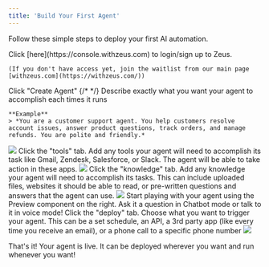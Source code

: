 ```yaml
---
title: 'Build Your First Agent'
---
```


Follow these simple steps to deploy your first AI automation. 

<Steps>
  <Step title="Login or Sign Up">
    Click [here](https://console.withzeus.com) to login/sign up to Zeus.


    (If you don't have access yet, join the waitlist from our main page [withzeus.com](https://withzeus.com/))
  </Step>
  <Step title="Create a New Agent">
    Click "Create Agent"
    {/* <Screenshot /> */}
  </Step>
  <Step title="Define what your agent does">
    Describe exactly what you want your agent to accomplish each times it runs

    **Example**
    > *You are a customer support agent. You help customers resolve account issues, answer product questions, track orders, and manage refunds. You are polite and friendly.*

<img src="/images/platform/build-prompt-2-header.png" />

  </Step>
  <Step title="Add some tools">
    Click the "tools" tab. Add any tools your agent will need to accomplish its task like Gmail, Zendesk, Salesforce, or Slack. The agent will be able to take action in these apps.

  <img src="/images/platform/old/Build-Tools.png" />

  </Step>
  <Step title="Add some knowledge">
    Click the "knowledge" tab. Add any knowledge your agent will need to accomplish its tasks. This can include uploaded files, websites it should be able to read, or pre-written questions and answers that the agent can use.
<img src="/images/platform/old/Build-Knowledge.png" />
  </Step>
  <Step title="Preview">
    Start playing with your agent using the Preview component on the right. Ask it a question in Chatbot mode or talk to it in  voice mode!
    <Screenshot />
  </Step>
  <Step title="Deploy">
    Click the "deploy" tab. Choose what you want to trigger your agent. This can be a set schedule, an API, a 3rd party app (like every time you receive an email), or a phone call to a specific phone number

  <img src="/images/platform/deploy-chatbot-2-header.png" />
  </Step>
</Steps>


That's it! Your agent is live. It can be deployed wherever you want and run whenever you want!

<Card title="Understand Zeus' core concepts →" href="/concepts" />

